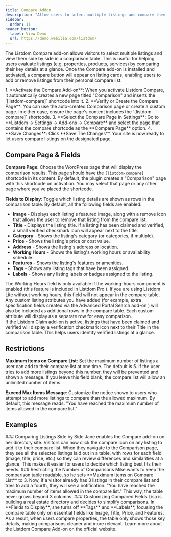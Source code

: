 ```yaml
---
title: Compare Addon
description: "Allow users to select multiple listings and compare them side by side. Configure the Compare page, displayed fields, and restrictions for Listdom's Compare Add-on."
sidebar:
  order: 11
header_button:
  label: View Demo
  url: https://demo.webilia.com/listdom/
---
```



The Listdom Compare add-on allows visitors to select multiple listings and view them side by side in a comparison table. This is useful for helping users evaluate listings (e.g. properties, products, services) by comparing their key details at a glance. Once the Compare add-on is installed and activated, a compare button will appear on listing cards, enabling users to add or remove listings from their personal compare list.

<Steps>
1.  **Activate the Compare Add-on**: When you activate Listdom Compare, it automatically creates a new page titled "Comparison" and inserts the `[listdom-compare]` shortcode into it.
2.  **Verify or Create the Compare Page**: You can use the auto-created Comparison page or create a custom page. In either case, ensure the page's content includes the `[listdom-compare]` shortcode.
3.  **Select the Compare Page in Settings**: Go to **Listdom → Settings → Add-ons → Compare** and select the page that contains the compare shortcode as the **Compare Page** option.
4.  **Save Changes**: Click **Save The Changes**. Your site is now ready to let users compare listings on the designated page.
</Steps>

## Compare Page & Fields

**Compare Page**: Choose the WordPress page that will display the comparison results. This page should have the `[listdom-compare]` shortcode in its content. By default, the plugin creates a "Comparison" page with this shortcode on activation. You may select that page or any other page where you've placed the shortcode.

**Fields to Display**: Toggle which listing details are shown as rows in the comparison table. By default, all the following fields are enabled:

-   **Image** - Displays each listing's featured image, along with a remove icon that allows the user to remove that listing from the compare list.
-   **Title** - Displays the listing title. If a listing has been claimed and verified, a small verified checkmark icon will appear next to the title.
-   **Category** - Shows the listing's category (or categories, if multiple).
-   **Price** - Shows the listing's price or cost value.
-   **Address** - Shows the listing's address or location.
-   **Working Hours** <Badge text="Pro" /> - Shows the listing's working hours or availability schedule.
-   **Features** - Shows the listing's features or amenities.
-   **Tags** - Shows any listing tags that have been assigned.
-   **Labels** - Shows any listing labels or badges assigned to the listing.

<Aside type="note">
The Working Hours field is only available if the working-hours component is enabled (this feature is included in Listdom Pro <Badge text="Pro" />). If you are using Listdom Lite without working hours, this field will not appear in the compare table.
</Aside>

<Aside type="note">
Any custom listing attributes you have added (for example, extra specification fields created via the Advanced Portal Search add-on <Badge text="Pro" />) will also be included as additional rows in the compare table. Each custom attribute will display as a separate row for easy comparison.
</Aside>

<Aside type="tip">
If the Listdom Claim add-on is active, listings that have been claimed and verified will display a verification checkmark icon next to their Title in the comparison table. This helps users identify verified listings at a glance.
</Aside>

## Restrictions

**Maximum Items on Compare List**: Set the maximum number of listings a user can add to their compare list at one time. The default is 5. If the user tries to add more listings beyond this number, they will be prevented and shown a message. If you leave this field blank, the compare list will allow an unlimited number of items.

**Exceed Max Items Message**: Customize the notice shown to users who attempt to add more listings to compare than the allowed maximum. By default, this message reads: "You have reached the maximum number of items allowed in the compare list."

## Examples

<CardGrid>
    <Card>
        ### Comparing Listings Side by Side
        Jane enables the Compare add-on on her directory site. Visitors can now click the compare icon on any listing to add it to their compare list. When they navigate to the Comparison page, they see all the selected listings laid out in a table, with rows for each field (image, title, price, etc.) so they can review differences and similarities at a glance. This makes it easier for users to decide which listing best fits their needs.
    </Card>
    <Card>
        ### Restricting the Number of Comparisons
        Mike wants to keep the comparison table readable, so he sets **Maximum Items on Compare List** to 3. Now, if a visitor already has 3 listings in their compare list and tries to add a fourth, they will see a notification: "You have reached the maximum number of items allowed in the compare list." This way, the table never grows beyond 3 columns.
    </Card>
    <Card>
        ### Customizing Compared Fields
        Lisa is building a real estate directory and decides to simplify comparisons. In **Fields to Display**, she turns off **Tags** and **Labels**, focusing the compare table only on essential fields like Image, Title, Price, and Features. As a result, when users compare properties, the table only shows those key details, making comparisons cleaner and more relevant.
    </Card>
</CardGrid>

<LinkCard href="https://listdom.net/products/listdom-compare-addon" icon="external">
    Learn more about the Listdom Compare Add-on on the official website.
</LinkCard>